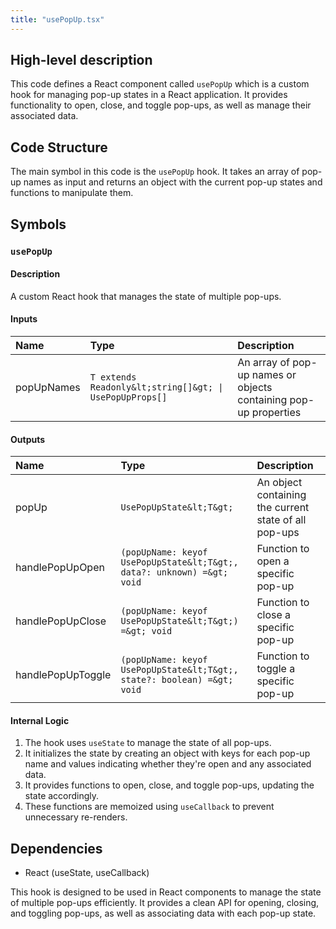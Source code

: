 ```yaml
---
title: "usePopUp.tsx"
---
```


## High-level description
This code defines a React component called `usePopUp` which is a custom hook for managing pop-up states in a React application. It provides functionality to open, close, and toggle pop-ups, as well as manage their associated data.

## Code Structure
The main symbol in this code is the `usePopUp` hook. It takes an array of pop-up names as input and returns an object with the current pop-up states and functions to manipulate them.

## Symbols

### `usePopUp`
#### Description
A custom React hook that manages the state of multiple pop-ups.

#### Inputs
| Name | Type | Description |
|:-----|:-----|:------------|
| popUpNames | `T extends Readonly&lt;string[]&gt; \| UsePopUpProps[]` | An array of pop-up names or objects containing pop-up properties |

#### Outputs
| Name | Type | Description |
|:-----|:-----|:------------|
| popUp | `UsePopUpState&lt;T&gt;` | An object containing the current state of all pop-ups |
| handlePopUpOpen | `(popUpName: keyof UsePopUpState&lt;T&gt;, data?: unknown) =&gt; void` | Function to open a specific pop-up |
| handlePopUpClose | `(popUpName: keyof UsePopUpState&lt;T&gt;) =&gt; void` | Function to close a specific pop-up |
| handlePopUpToggle | `(popUpName: keyof UsePopUpState&lt;T&gt;, state?: boolean) =&gt; void` | Function to toggle a specific pop-up |

#### Internal Logic
1. The hook uses `useState` to manage the state of all pop-ups.
2. It initializes the state by creating an object with keys for each pop-up name and values indicating whether they're open and any associated data.
3. It provides functions to open, close, and toggle pop-ups, updating the state accordingly.
4. These functions are memoized using `useCallback` to prevent unnecessary re-renders.

## Dependencies
- React (useState, useCallback)

This hook is designed to be used in React components to manage the state of multiple pop-ups efficiently. It provides a clean API for opening, closing, and toggling pop-ups, as well as associating data with each pop-up state.